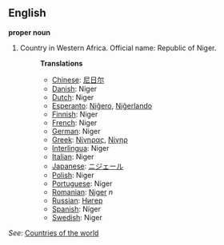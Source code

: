 ==English==

'''proper noun'''

# Country in Western Africa. Official name: Republic of Niger.
#:'''Translations'''
#:*[[Chinese]]: [[尼日尔]]
#:*[[Danish]]: Niger
#:*[[Dutch]]: Niger
#:*[[Esperanto]]: [[Niĝero]], [[Niĝerlando]]
#:*[[Finnish]]: Niger
#:*[[French]]: Niger
#:*[[German]]: Niger
#:*[[Greek]]: [[Νίγηρας]], [[Νίγηρ]]
#:*[[Interlingua]]: Niger
#:*[[Italian]]: Niger
#:*[[Japanese]]: [[ニジェール]]
#:*[[Polish]]: Niger
#:*[[Portuguese]]: Níger
#:*[[Romanian]]: [[Niger]] ''n''
#:*[[Russian]]: [[Нигер]]
#:*[[Spanish]]: Níger
#:*[[Swedish]]: Niger

''See'': [[Countries of the world]]